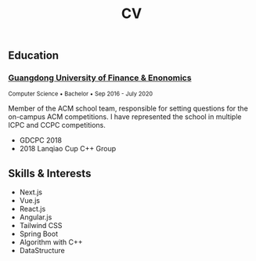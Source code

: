 ---
title: CV
description: Professional experience and skills
published: 2023-11-24
pinned: true
---

## Education

### [Guangdong University of Finance & Enonomics](https://www.gdufe.edu.cn)

<small>Computer Science &bull; Bachelor &bull; Sep 2016 - July 2020</small>

<Spacer height="lg" />

Member of the ACM school team, responsible for setting questions for the on-campus ACM competitions. I have represented the school in multiple ICPC and CCPC competitions.

<Columns className="One">

  - GDCPC 2018
  - 2018 Lanqiao Cup C++ Group

</Columns>

<Spacer height="lg" />

## Skills & Interests

<Columns className="Two">

  - Next.js
  - Vue.js
  - React.js
  - Angular.js
  - Tailwind CSS
  - Spring Boot
  - Algorithm with C++
  - DataStructure

</Columns>

<Spacer height="lg" />


